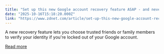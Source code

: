 ```yaml
---
title: "Set up this new Google account recovery feature ASAP - and never get locked out again"
date: "2025-10-16T15:18:20.000Z"
link: "https://www.zdnet.com/article/set-up-this-new-google-account-recovery-feature-asap-and-never-get-locked-out-again/"
---
```


A new recovery feature lets you choose trusted friends or family members to verify your identity if you're locked out of your Google account.

[Read more](https://www.zdnet.com/article/set-up-this-new-google-account-recovery-feature-asap-and-never-get-locked-out-again/)
